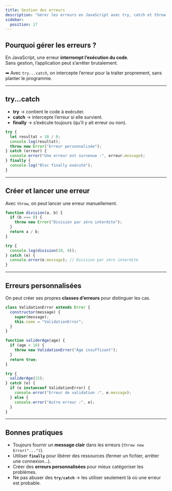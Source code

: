 ```yaml
---
title: Gestion des erreurs
description: "Gérer les erreurs en JavaScript avec try, catch et throw."
sidebar:
  position: 17
---
```


## Pourquoi gérer les erreurs ?

En JavaScript, une erreur **interrompt l’exécution du code**.  
Sans gestion, l’application peut s’arrêter brutalement.  

➡ Avec `try...catch`, on intercepte l’erreur pour la traiter proprement, sans planter le programme.

---

## try...catch

- **try** → contient le code à exécuter.  
- **catch** → intercepte l’erreur si elle survient.  
- **finally** → s’exécute toujours (qu’il y ait erreur ou non).  

```js
try {
  let resultat = 10 / 0;
  console.log(resultat);
  throw new Error("Erreur personnalisée");
} catch (erreur) {
  console.error("Une erreur est survenue :", erreur.message);
} finally {
  console.log("Bloc finally exécuté");
}
```

---

## Créer et lancer une erreur

Avec `throw`, on peut lancer une erreur manuellement.

```js
function division(a, b) {
  if (b === 0) {
    throw new Error("Division par zéro interdite");
  }
  return a / b;
}

try {
  console.log(division(10, 0));
} catch (e) {
  console.error(e.message); // Division par zéro interdite
}
```

---

## Erreurs personnalisées
On peut créer ses propres **classes d’erreurs** pour distinguer les cas.

```js
class ValidationError extends Error {
  constructor(message) {
    super(message);
    this.name = "ValidationError";
  }
}

function validerAge(age) {
  if (age < 18) {
    throw new ValidationError("Âge insuffisant");
  }
  return true;
}

try {
  validerAge(15);
} catch (e) {
  if (e instanceof ValidationError) {
    console.error("Erreur de validation :", e.message);
  } else {
    console.error("Autre erreur :", e);
  }
}
```

---

## Bonnes pratiques

- Toujours fournir un **message clair** dans les erreurs (`throw new Error("...")`).  
- Utiliser **`finally`** pour libérer des ressources (fermer un fichier, arrêter une connexion…).  
- Créer des **erreurs personnalisées** pour mieux catégoriser les problèmes.  
- Ne pas abuser des **`try/catch`** → les utiliser seulement là où une erreur est probable.  
